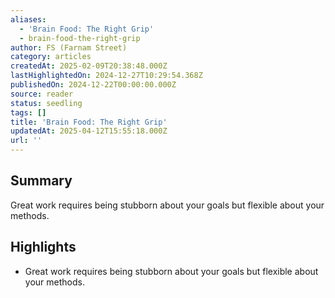 ```yaml
---
aliases:
  - 'Brain Food: The Right Grip'
  - brain-food-the-right-grip
author: FS (Farnam Street)
category: articles
createdAt: 2025-02-09T20:38:48.000Z
lastHighlightedOn: 2024-12-27T10:29:54.368Z
publishedOn: 2024-12-22T00:00:00.000Z
source: reader
status: seedling
tags: []
title: 'Brain Food: The Right Grip'
updatedAt: 2025-04-12T15:55:18.000Z
url: ''
---
```

## Summary

Great work requires being stubborn about your goals but flexible about your methods.

## Highlights

- Great work requires being stubborn about your goals but flexible about your methods.
